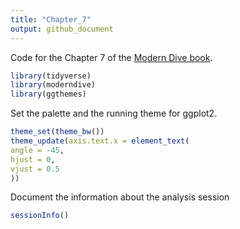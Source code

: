 ```yaml
---
title: "Chapter_7"
output: github_document
---
```


Code for the Chapter 7 of the [Modern Dive book](https://moderndive.com/7-regression.html#regression).

```r
library(tidyverse)
library(moderndive)
library(ggthemes)
```

Set the palette and the running theme for ggplot2.

```r
theme_set(theme_bw())
theme_update(axis.text.x = element_text(
angle = -45,
hjust = 0,
vjust = 0.5
))
```

Document the information about the analysis session

```r
sessionInfo()
```

